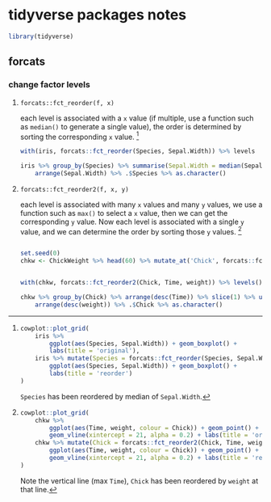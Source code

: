 # tidyverse packages notes

```r
library(tidyverse)
```

## forcats

### change factor levels

1. `forcats::fct_reorder(f, x)`   

   each level is associated with a `x` value (if multiple, use a function such as `median()` to generate a single value), the order is determined by sorting the corresponding `x` value. [^fct-reorder-plot]

   ```r
   with(iris, forcats::fct_reorder(Species, Sepal.Width)) %>% levels
   
   iris %>% group_by(Species) %>% summarise(Sepal.Width = median(Sepal.Width)) %>%
       arrange(Sepal.Width) %>% .$Species %>% as.character()
   ```

[^fct-reorder-plot]:  
    ```r
    cowplot::plot_grid(
        iris %>% 
            ggplot(aes(Species, Sepal.Width)) + geom_boxplot() + 
            labs(title = 'original'),
        iris %>% mutate(Species = forcats::fct_reorder(Species, Sepal.Width)) %>%
            ggplot(aes(Species, Sepal.Width)) + geom_boxplot() + 
            labs(title = 'reorder')
    )
    ```
    `Species` has been reordered by median of `Sepal.Width`.

2. `forcats::fct_reorder2(f, x, y)`  

   each level is associated with many `x` values and many `y` values, we use a function such as `max()` to select a `x` value, then we can get the corresponding `y` value. Now each level is associated with a single `y` value, and we can determine the order by sorting those `y` values. [^fct-reorder2-plot]

   ```r
   ```
   
   ```r
   set.seed(0)
   chkw <- ChickWeight %>% head(60) %>% mutate_at('Chick', forcats::fct_shuffle)


   with(chkw, forcats::fct_reorder2(Chick, Time, weight)) %>% levels()
   
   chkw %>% group_by(Chick) %>% arrange(desc(Time)) %>% slice(1) %>% ungroup() %>% 
       arrange(desc(weight)) %>% .$Chick %>% as.character()
   ```

[^fct-reorder2-plot]:  
    ```r
    cowplot::plot_grid(
        chkw %>% 
            ggplot(aes(Time, weight, colour = Chick)) + geom_point() + geom_line() + 
            geom_vline(xintercept = 21, alpha = 0.2) + labs(title = 'original'),
        chkw %>% mutate(Chick = forcats::fct_reorder2(Chick, Time, weight)) %>% 
            ggplot(aes(Time, weight, colour = Chick)) + geom_point() + geom_line() + 
            geom_vline(xintercept = 21, alpha = 0.2) + labs(title = 'reorder')
    )
    ```

    Note the vertical line (max `Time`), `Chick` has been reordered by `weight` at that line.


